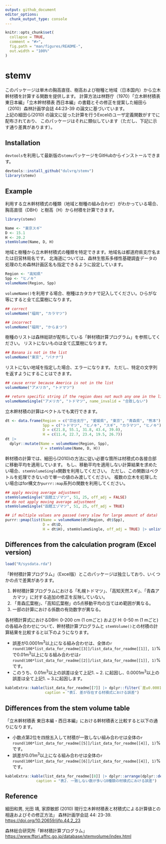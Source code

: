 ```yaml
---
output: github_document
editor_options: 
  chunk_output_type: console
---
```


<!-- README.md is generated from README.Rmd. Please edit that file -->

```r
knitr::opts_chunk$set(
  collapse = TRUE,
  comment = "#>",
  fig.path = "man/figures/README-",
  out.width = "100%"
)
```

# stemv

<!-- badges: start -->
<!-- badges: end -->

このパッケージは単木の胸高直径、樹高および樹種と地域（日本国内）から立木幹材積を計算する関数を提供します。
計算方法は林野庁（1970）「立木幹材積表 東日本編」「立木幹材積表 西日本編」の書籍とその修正を提案した細田ら（2010）森林計画学会誌 44:23-39 の論文に基づいています。  
上記の細田ら(2010) の論文に従った計算を行うExcelのユーザ定義関数がすでに配布されており、
このパッケージはそれに類似しています（ただし、下記に示す通り差異があります）。


## Installation

`devtools`を利用して最新版の`stemv`パッケージをGitHubからインストールできます。

```r
devtools::install_github("dulvrq/stemv")
library(stemv)
```

## Example

利用する立木幹材積式の種類（地域と樹種の組み合わせ）がわかっている場合、胸高直径（DBH）と樹高（H）から材積を計算できます。

```r
library(stemv)

Name <- "東京スギ"
D <- 15.1
H <- 20.2
stemVolume(Name, D, H)
```

地域と樹種から立木幹材積式の種類を特定できます。地域名は都道府県支庁名または旧営林局名です。
北海道については、森林生態系多様性基礎調査データの処理のため森林計画区名も指定できるように設定しています。

```r
Region <- "高知県"
Spp <- "ヒノキ"
volumeName(Region, Spp)
```

`volumeName()`を利用する場合、樹種はカタカナで記入してください。ひらがな等にすると全て広葉樹になります。

```r
## correct
volumeName("福岡", "カラマツ")

## incorrect
volumeName("福岡", "からまつ")
```

樹種のリストは森林総研が配布している「幹材積計算プログラム」を参照してください。
リストにないものは全て広葉樹になります。

```r
## Banana is not in the list
volumeName("東京", "バナナ")
```

リストにない地域を指定した場合、エラーになります。
ただし、特定の文字列を返すようにすることはできます。

```r
## cause error because America is not in the list
volumeName("アメリカ", "トドマツ")
```
```r
## return specific string if the region does not much any one in the list
volumeNameSingle("アメリカ", "トドマツ", name_invalid = "合致しない")
```

立木幹材積の計算はベクトルでも実行できます。

```r
dt <- data.frame(Region = c("宗谷支庁", "愛媛県", "東京", "青森県", "熊本"),
                 Spp = c("トドマツ", "ヒノキ", "スギ", "カラマツ", "ヒノキ"),
                 D = c(21.8, 55.1, 31.8, 43.4, 39.0),
                 H = c(11.4, 22.7, 23.4, 19.5, 26.7))
dt |> 
  dplyr::mutate(Name = volumeName(Region, Spp),
                V = stemVolume(Name, D, H))
```

幹材積の計算では、細田ら(2010)の方法に従い必要な箇所は材積式の各接合部に移動平均を適用しています。
もし、移動平均を適用しない計算結果を求めたい場合、`stemVolumeSingle`関数を利用してください。
ただし、この関数はベクトルを処理できないので単一の値のみ渡してください。
複数の立木を処理したい場合はfor構文か`purrr::map`系列の関数を利用してください。

```r
## apply moving average adjustment
stemVolumeSingle("函館エゾマツ", 51, 25, off_adj = FALSE)
## do not apply moving average adjustment
stemVolumeSingle("函館エゾマツ", 51, 25, off_adj = TRUE)
```

```r
## if multiple values are passed (very slow for large amount of data)
purrr::pmap(list(Name = volumeName(dt$Region, dt$Spp),
                 D = dt$D,
                 H = dt$H), stemVolumeSingle, off_adj = TRUE) |> unlist()
```

## Differences from the calculation program (Excel version)

```r
load("R/sysdata.rda")
```

「幹材積計算プログラム」（Excel版）とこのパッケージは独立しており、いくつかの点で差異があります。  

1. 幹材積計算プログラムにおける「札幌トドマツ」、「高知天然スギ」、「青森アカマツ」に対する追加の修正を反映していない。
1. 「青森広葉樹」、「高知広葉樹」の5点移動平均の当てはめ範囲が異なる。
1. 一部の計算における係数の有効数字が異なる。

各材積計算式におけるDBH: 0-200 cm (1 cmごと) および H: 0-50 m (1 mごと) の各組み合わせについて、幹材積計算プログラムと
`stemVolume()`との材積の計算結果を比較すると以下のようになります。

- 誤差が0.0001m<sup>3</sup>以上になる組み合わせは、全体の`r round(100*list_data_for_readme[[3]]/list_data_for_readme[[1]], 1)`%で0.01m<sup>3</sup>以上になる組み合わせは`r round(100*list_data_for_readme[[2]]/list_data_for_readme[[1]], 1)`%です。
- このうち、0.01m<sup>3</sup>以上の誤差は全て上記1. ~ 2. に起因し、0.0001m<sup>3</sup>以上の誤差は全て上記1. ~ 3.に起因します。

```r
kableExtra::kable(list_data_for_readme[[7]] |> dplyr::filter(`差≥0.0001の数` > 0),
                  caption = "表1. 差が存在する材積式における誤差")
```


## Differences from the stem volume table 

「立木幹材積表 東日本編・西日本編」における幹材積表と比較すると以下の通りになります。

- 小数点第2位を四捨五入して材積が一致しない組み合わせは全体の`r round(100*list_data_for_readme[[5]]/list_data_for_readme[[4]], 1)`%です。
- 誤差が0.01m<sup>3</sup>以上になる組み合わせは全体の`r round(100*list_data_for_readme[[6]]/list_data_for_readme[[4]], 1)`%です。

```r
kableExtra::kable(list_data_for_readme[[8]] |> dplyr::arrange(dplyr::desc(`一致しない数`)) |> head(10),
              caption = "表2. 一致しない数が多い10種類の材積式における誤差")
```

## Reference

細田和男, 光田 靖, 家原敏郎 (2010) 現行立木幹材積表と材積式による計算値との相違およびその修正方法」 森林計画学会誌 44: 23-39.
[https://doi.org/10.20659/jjfp.44.2_23](https://doi.org/10.20659/jjfp.44.2_23)  

森林総合研究所「幹材積計算プログラム」
[https://www.ffpri.affrc.go.jp/database/stemvolume/index.html](https://www.ffpri.affrc.go.jp/database/stemvolume/index.html)  
